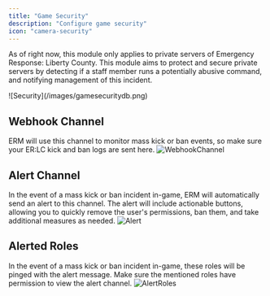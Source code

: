 ```yaml
---
title: "Game Security"
description: "Configure game security"
icon: "camera-security"
---
```


As of right now, this module only applies to private servers of Emergency Response: Liberty County. This module aims to protect and secure private servers by detecting if a staff member runs a potentially abusive command, and notifying management of this incident.

<Frame caption="Game Security - ermbot.xyz">
  ![Security](/images/gamesecuritydb.png)
</Frame>

## Webhook Channel

ERM will use this channel to monitor mass kick or ban events, so make sure your ER:LC kick and ban logs are sent here.
![WebhookChannel](/images/webhookchanneldb.png)

## Alert Channel

In the event of a mass kick or ban incident in-game, ERM will automatically send an alert to this channel. The alert will include actionable buttons, allowing you to quickly remove the user's permissions, ban them, and take additional measures as needed.
![Alert](/images/alertchanneldb.png)

## Alerted Roles

In the event of a mass kick or ban incident in-game, these roles will be pinged with the alert message. Make sure the mentioned roles have permission to view the alert channel.
![AlertRoles](/images/alertedrolesdb.png)